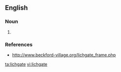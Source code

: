 ==English==
{{wikipedia|Lychgate}}
===Noun===
{{en-noun}}

# {{alternative spelling of|lych-gate|lang=en}}

===References===
* http://www.beckford-village.org/lichgate_frame.php

[[ta:lichgate]]
[[vi:lichgate]]